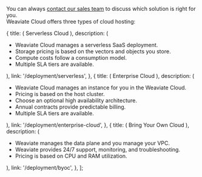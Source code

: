 You can always [contact our sales team](https://weaviate.io/pricing#contact-sales) to discuss which solution is right for you.  
Weaviate Cloud offers three types of cloud hosting:


  {
    title: (
      <span>
        <i className="fa fa-cloud" aria-hidden="true"></i> Serverless Cloud
      </span>
    ),
    description: (
      <span>
        <ul>
          <li>Weaviate Cloud manages a serverless SaaS deployment.</li>
          <li>
            Storage pricing is based on the vectors and objects you store.
          </li>
          <li>Compute costs follow a consumption model.</li>
          <li>Multiple SLA tiers are available.</li>
        </ul>
      </span>
    ),
    link: '/deployment/serverless',
  },
  {
    title: (
      <span>
        <i className="fa fa-building" aria-hidden="true"></i> Enterprise Cloud
      </span>
    ),
    description: (
      <span>
        <ul>
          <li>Weaviate Cloud manages an instance for you in the Weaviate Cloud.</li>
          <li>Pricing is based on the host cluster.</li>
          <li>Choose an optional high availability architecture.</li>
          <li>Annual contracts provide predictable billing.</li>
          <li>Multiple SLA tiers are available.</li>
        </ul>
      </span>
    ),
    link: '/deployment/enterprise-cloud',
  },
  {
    title: (
      <span>
        <i className="fa fa-server" aria-hidden="true"></i> Bring Your Own Cloud
      </span>
    ),
    description: (
      <span>
        <ul>
          <li>Weaviate manages the data plane and you manage your VPC.</li>
          <li>Weaviate provides 24/7 support, monitoring, and troubleshooting.</li>
          <li>Pricing is based on CPU and RAM utilization.</li>
        </ul>
      </span>
    ),
    link: '/deployment/byoc',
  },
];

<DetailedOptions cards={cardsData} />
